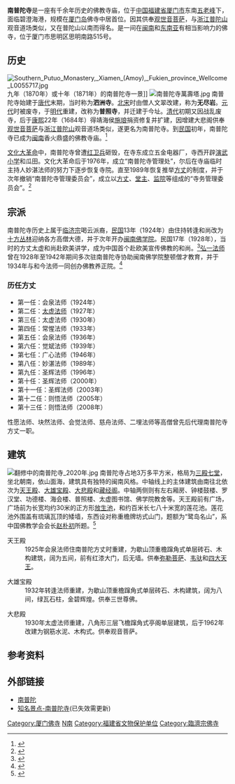 {{otheruses|普陀}}
{{Infobox Hokkien name
| title      = 
| hanji      = 
| poj        = Lâm-phó͘-tô-sī
| sinbhundzi = 
| hanlo      = 
| tl         = Lâm-phóo-tô-sī
| bp         = Lám Pǒodó Sî
| hongim     = 
| hokkienipa = 
| lm         = 
| image      = 
| image_size = 225px
| caption    = 南普陀寺
}}
'''南普陀寺'''是一座有千余年历史的佛教寺庙，位于[[中国|中国]][[福建省|福建省]][[厦门市|厦门市]]东南[[五老峰_(廈門)|五老峰]]下，面临碧澄海港，规模在[[厦门岛|厦门岛]]佛寺中居首位。因其供奉[[观世音菩萨|观世音菩萨]]，与[[浙江|浙江]][[普陀山|普陀山]]观音道场类似，又在普陀山以南而得名。是一间在[[闽南|闽南]]和[[东南亚|东南亚]]有相当影响力的佛寺，位于厦门市思明区思明南路515号。

== 历史 ==
[[File:Southern_Putuo_Monastery,_Xiamen_(Amoy),_Fukien_province_Wellcome_L0055717.jpg|thumb]]九年（1870年）或十年（1871年）的南普陀寺一景]]
[[File:南普陀寺萬壽塔.jpg|thumb]]
南普陀寺始建于[[唐代|唐代]]末期，当时称为'''泗洲寺'''。[[北宋|北宋]]时由僧人文翠改建，称为'''无尽岩'''。[[元代|元代]]时被废寺，于[[明代|明代]]重建，改称为'''普照寺'''，并迁建于今址。[[清代|清代]]初期又因战乱废寺，后于[[康熙|康熙]]22年（1684年）得靖海侯[[施琅|施琅]]捐资修复并扩建，因增建大悲阁供奉[[观世音菩萨|观世音菩萨]]与[[浙江|浙江]][[普陀山|普陀山]]观音道场类似，遂更名为南普陀寺。到[[民國紀年|民国]]初年，南普陀寺已成为[[闽南|闽南]]香火鼎盛的佛教寺庙。<ref>{{Cite web |url=http://www.nanputuo.com/nptcz/html/200612/1615131168303.html |title=本寺概述：古刹春秋 |access-date=2009-03-16 |archive-date=2019-05-14 |archive-url=https://web.archive.org/web/20190514012201/http://www.nanputuo.com/nptcz/html/200612/1615131168303.html |dead-url=no }}</ref>

[[文化大革命|文化大革命]]中，南普陀寺曾遭[[红卫兵|红卫兵]]砸毁，在寺东成立五金电器厂，寺西开辟[[演武小学|演武小学]]和瓜田。文化大革命后于1976年，成立“南普陀寺管理处”，尔后在寺庙临时主持人妙湛法师的努力下逐步恢复寺院。直至1989年恢复推举[[方丈|方丈]]的制度，并于次年撤销“南普陀寺管理委员会”，成立以[[方丈|方丈]]、[[堂主|堂主]]、[[监院|监院]]等组成的“寺务管理委员会”。<ref>{{Cite web |url=http://www.nanputuo.com/nptxy/xbView.asp?Mid=36&Nid=13125 |title=闽南佛学院大事记 |access-date=2009-03-16 |archive-date=2019-05-14 |archive-url=https://web.archive.org/web/20190514160604/http://www.nanputuo.com/nptxy/xbView.asp?Mid=36&Nid=13125 }}</ref>

== 宗派 ==
南普陀寺历史上属于[[临济宗|临济宗]]喝云派裔，[[民國紀年|民国]]13年（1924年）由住持转逢和尚改为[[十方丛林|十方丛林]]迎纳各方高僧大德，并于次年开办[[闽南佛学院|闽南佛学院]]。民国17年（1928年），当时的方丈太虚和尚赴欧美讲学，成为中国首个赴欧美宣传佛教的和尚。<ref>{{Cite web |url=http://www.xmculture.gov.cn/mtwh/ldfq/xmgjmsjy/200610/t20061018_5529.htm |title=古刹声名远 |access-date=2009-03-16 |archive-date=2012-08-05 |archive-url=https://archive.is/20120805224243/http://www.xmculture.gov.cn/mtwh/ldfq/xmgjmsjy/200610/t20061018_5529.htm |dead-url=yes }}</ref>[[弘一法师|弘一法师]]曾在1928年至1942年期间多次驻南普陀寺协助闽南佛学院整顿僧才教育，并于1934年与和今法师一同创办佛教养正院。<ref>{{Cite web |url=http://www.wenyi.com/zhuanti/hongyi/jinian/05.htm |title=弘一法师在福建 |access-date=2009-03-16 |archive-date=2002-06-15 |archive-url=https://archive.is/20020615231949/http://www.wenyi.com/zhuanti/hongyi/jinian/05.htm |dead-url=yes }}</ref>

=== 历任方丈 ===
* 第一任：会泉法师（1924年）
* 第二任：[[太虚法师|太虚法师]]（1927年）
* 第三任：太虚法师（1930年）
* 第四任：常惺法师（1933年）
* 第五任：会泉法师（1936年）
* 第六任：觉斌法师（1939年）
* 第七任：广心法师（1946年）
* 第八任：妙湛法师（1989年）
* 第九任：圣辉法师（1996年）
* 第十任：圣辉法师（2000年）
* 第十一任：圣辉法师（2003年）
* 第十二任：则悟法师（2005年）
* 第十三任：则悟法师（2008年）

性愿法师、块然法师、会觉法师、慈舟法师、二埋法师等高僧曾先后代理南普陀寺方丈一职。

== 建筑 ==
{{文物保护单位
| 级别 = 省级
| 省区市 = 福建省
| 名称 = 南普陀寺大雄宝殿
| 图片 = 
| 编号 = 6-56
| 分类 = 古建筑
| 时代 = [[清|清]]
| 所在 = [[厦门市|厦门市]][[思明区|思明区]]
| 登录 = 2005年
}}
[[File:翻修中的南普陀寺_2020年.jpg|thumb]]
南普陀寺占地3万多平方米，格局为[[三殿七堂|三殿七堂]]，坐北朝南，依山面海，建筑具有独特的闽南风格。中轴线上的主体建筑由南往北依次为[[天王殿|天王殿]]、[[大雄宝殿|大雄宝殿]]、[[大悲殿|大悲殿]]和[[藏经阁|藏经阁]]。中轴两侧则有左右厢房、钟楼鼓楼、罗汉堂、功德楼、海会楼、普照楼、太虚图书馆、佛学院教舍等。天王殿前有广场，广场前为长宽均约30米的正方形[[放生池|放生池]]，和约百米长七八十米宽的莲花池。莲花池外围盖有琉璃瓦顶的矮墙，东西设对称重檐牌坊式山门，题额为“鹭岛名山”，系中国佛教学会会长[[赵朴初|赵朴初]]所题。<ref>{{cite book |title=厦门考古与文物 |author=吴诗池 |location=厦门 |publisher=[[鹭江出版社|鹭江出版社]] |isbn=7-80610-357-0 |year=1996 |pages=52—54 }}</ref>

;天王殿
:1925年会泉法师住南普陀方丈时重建，为歇山顶重檐蹿角式单层砖石、木构建筑，阔为五间，前有红漆大门，后无墙。供奉[[弥勒菩萨|弥勒菩萨]]、[[护法韦驮|韦驮]]和[[四大天王|四大天王]]。

;大雄宝殿
:1932年转逢法师重建，为歇山顶重檐蹿角式单层砖石、木构建筑，阔为八间，绿瓦石柱，金碧辉煌。供奉三世尊佛。

;大悲殿
:1930年太虚法师重建，八角形三层飞檐蹿角式亭阁单层建筑，后于1962年改建为钢筋水泥、木构式。供奉观音菩萨。

== 参考资料 ==
{{Portal box|中国|佛教|中国文化遗产}}
{{reflist}}

== 外部链接 ==
{{commonscat|South Putuo Temple}}
* [http://www.nanputuo.com/ 南普陀] {{Wayback|url=http://www.nanputuo.com/ |date=20201222012653 }}
* [https://archive.is/20130426003831/http://fannydiy.com/zmjd_show.php?aid=23 知名景点-南普陀寺](已失效需更新)

{{China-buddhism-temple}}
{{厦门市境内的福建省文物保护单位}}
{{厦门}}
{{Coord|24.44310|118.09161|format=dms|type:landmark_region:CN-35|display=title}}

[[Category:厦门佛寺|Category:厦门佛寺]]
[[Category:汉族地区佛教全国重点寺院|N南]]
[[Category:福建省文物保护单位|Category:福建省文物保护单位]]
[[Category:臨濟宗佛寺|Category:臨濟宗佛寺]]